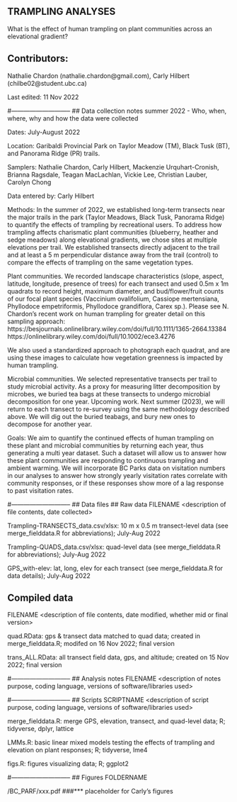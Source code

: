 ## TRAMPLING ANALYSES

What is the effect of human trampling on plant communities across an elevational gradient?

## Contributors: 
Nathalie Chardon (nathalie.chardon@gmail.com), Carly Hilbert (chilbe02@student.ubc.ca)

Last edited: 11 Nov 2022

#-----------------------------
## Data collection notes summer 2022 - Who, when, where, why and how the data were collected

Dates: July-August 2022

Location: Garibaldi Provincial Park on Taylor Meadow (TM), Black Tusk (BT), and Panorama Ridge (PR) trails.

Samplers: Nathalie Chardon, Carly Hilbert, Mackenzie Urquhart-Cronish, Brianna Ragsdale, Teagan MacLachlan, Vickie Lee, Christian Lauber, Carolyn Chong

Data entered by: Carly Hilbert

Methods: In the summer of 2022, we established long-term transects near the major trails in the park (Taylor Meadows, Black Tusk, Panorama Ridge) to quantify the effects of trampling by recreational users. To address how trampling affects charismatic plant communities (blueberry, heather and sedge meadows) along elevational gradients, we chose sites at multiple elevations per trail. We established transects directly adjacent to the trail and at least a 5 m perpendicular distance away from the trail (control) to compare the effects of trampling on the same vegetation types. 

Plant communities. We recorded landscape characteristics (slope, aspect, latitude, longitude, presence of trees) for each transect and used 0.5m x 1m quadrats to record height, maximum diameter, and bud/flower/fruit counts of our focal plant species (Vaccinium ovalifolium, Cassiope mertensiana, Phyllodoce empetriformis, Phyllodoce grandiflora, Carex sp.). Please see N. Chardon’s recent work on human trampling for greater detail on this sampling approach: 
https://besjournals.onlinelibrary.wiley.com/doi/full/10.1111/1365-2664.13384
https://onlinelibrary.wiley.com/doi/full/10.1002/ece3.4276

We also used a standardized approach to photograph each quadrat, and are using these images to calculate how vegetation greenness is impacted by human trampling. 

Microbial communities. We selected representative transects per trail to study microbial activity. As a proxy for measuring litter decomposition by microbes, we buried tea bags at these transects to undergo microbial decomposition for one year.
Upcoming work. Next summer (2023), we will return to each transect to re-survey using the same methodology described above. We will dig out the buried teabags, and bury new ones to decompose for another year. 

Goals: We aim to quantify the continued effects of human trampling on these plant and microbial communities by returning each year, thus generating a multi year dataset. Such a dataset will allow us to answer how these plant communities are responding to continuous trampling and ambient warming. We will incorporate BC Parks data on visitation numbers in our analyses to answer how strongly yearly visitation rates correlate with community responses, or if these responses show more of a lag response to past visitation rates. 


#-----------------------------
## Data files
## Raw data
FILENAME <description of file contents, date collected>

Trampling-TRANSECTS_data.csv/xlsx: 10 m x 0.5 m transect-level data (see merge_fielddata.R for abbreviations); July-Aug 2022

Trampling-QUADS_data.csv/xlsx: quad-level data (see merge_fielddata.R for abbreviations); July-Aug 2022

GPS_with-elev: lat, long, elev for each transect (see merge_fielddata.R for data details); July-Aug 2022

## Compiled data
FILENAME <description of file contents, date modified, whether mid or final version>

quad.RData: gps & transect data matched to quad data; created in merge_fielddata.R; modifed on 16 Nov 2022; final version 

trans_ALL.RData: all transect field data, gps, and altitude; created on 15 Nov 2022; final version


#-----------------------------
## Analysis notes
FILENAME <description of notes purpose, coding language, versions of software/libraries used>

#-----------------------------
## Scripts
SCRIPTNAME <description of script purpose, coding language, versions of software/libraries used>

merge_fielddata.R: merge GPS, elevation, transect, and quad-level data; R; tidyverse, dplyr, lattice

LMMs.R: basic linear mixed models testing the effects of trampling and elevation on plant responses; R; tidyverse, lme4

figs.R: figures visualizing data; R; ggplot2

#-----------------------------
## Figures
FOLDERNAME <folder containing some figures made by the scripts above>

/BC_PARF/xxx.pdf ###*** placeholder for Carly's figures

